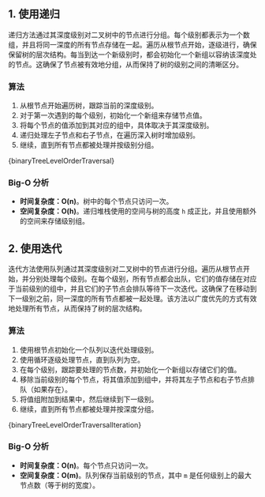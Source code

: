 

## 1. 使用递归

递归方法通过其深度级别对二叉树中的节点进行分组。每个级别都表示为一个数组，并且将同一深度的所有节点存储在一起。遍历从根节点开始，逐级进行，确保保留树的层次结构。每当到达一个新级别时，都会初始化一个新组以容纳该深度处的节点。这确保了节点被有效地分组，从而保持了树的级别之间的清晰区分。

### 算法

1. 从根节点开始遍历树，跟踪当前的深度级别。
2. 对于第一次遇到的每个级别，初始化一个新组来存储节点值。
3. 将每个节点的值添加到其对应的组中，具体取决于其深度级别。
4. 递归处理左子节点和右子节点，在遍历深入树时增加级别。
5. 继续，直到所有节点都被处理并按级别分组。

<MDXCodeBlock>
  {binaryTreeLevelOrderTraversal}
</MDXCodeBlock>

### Big-O 分析

* **时间复杂度：O(n)**。树中的每个节点只访问一次。
* **空间复杂度：O(h)**。递归堆栈使用的空间与树的高度 `h` 成正比，并且使用额外的空间来存储级别组。

## 2. 使用迭代

迭代方法使用队列通过其深度级别对二叉树中的节点进行分组。遍历从根节点开始，并分别处理每个级别。在每个级别，所有节点都会出队，它们的值存储在对应于当前级别的组中，并且它们的子节点会排队等待下一次迭代。这确保了在移动到下一级别之前，同一深度的所有节点都被一起处理。该方法以广度优先的方式有效地处理所有节点，从而保持了树的层次结构。

### 算法

1. 使用根节点初始化一个队列以迭代处理级别。
2. 使用循环逐级处理节点，直到队列为空。
3. 在每个级别，跟踪要处理的节点数，并初始化一个新组以存储它们的值。
4. 移除当前级别的每个节点，将其值添加到组中，并将其左子节点和右子节点排队（如果存在）。
5. 将值组附加到结果中，然后继续到下一级别。
6. 继续，直到所有节点都被处理并按深度分组。

<MDXCodeBlock>
  {binaryTreeLevelOrderTraversalIteration}
</MDXCodeBlock>

### Big-O 分析

* **时间复杂度：O(n)**。每个节点只访问一次。
* **空间复杂度：O(m)**。队列保存当前级别的节点，其中 `m` 是任何级别上的最大节点数（等于树的宽度）。
